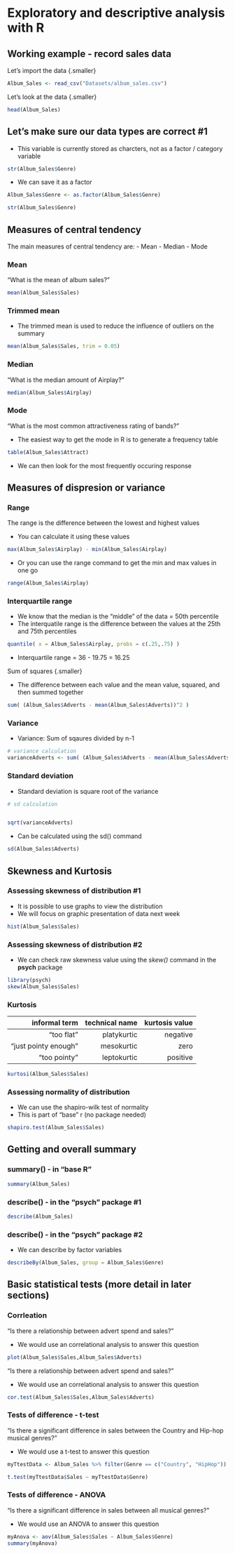 # Exploratory and descriptive analysis with R 


## Working example - record sales data

 Let's import the data {.smaller}

```r
Album_Sales <- read_csv("Datasets/album_sales.csv")

```

  Let's look at the data {.smaller}

```r

head(Album_Sales)
```

## Let's make sure our data types are correct #1 {.smaller}

- This variable is currently stored as charcters, not as a factor / category variable
```r

str(Album_Sales$Genre) 

```

- We can  save it as a factor

```r
Album_Sales$Genre <- as.factor(Album_Sales$Genre)

str(Album_Sales$Genre) 
```

## Measures of central tendency

The main measures of central tendency are:
- Mean
- Median
- Mode

### Mean {.smaller}

"What is the mean of album sales?"
  
```r
mean(Album_Sales$Sales)

```

### Trimmed mean {.smaller}

- The trimmed mean is used to reduce the influence of outliers on the summary

```r
mean(Album_Sales$Sales, trim = 0.05)

```

### Median {.smaller}

"What is the median amount of Airplay?"

```r

median(Album_Sales$Airplay)

```
### Mode {.smaller}

"What is the most common attractiveness rating of bands?"

- The easiest way to get the mode in R is to generate a frequency table

```r

table(Album_Sales$Attract)
```
- We can then look for the most frequently occuring response

## Measures of dispresion or variance {.smaller}

### Range  {.smaller}

The range is the difference between the lowest and highest values

- You can calculate it using these values

```r

max(Album_Sales$Airplay) - min(Album_Sales$Airplay)

```
 - Or you can use the range command to get the min and max values in one go

```r

range(Album_Sales$Airplay)

```

### Interquartile range {.smaller}

- We know that the median is the "middle" of the data = 50th percentile
- The interquatile range is the difference between the values at the 25th and 75th percentiles
```r
quantile( x = Album_Sales$Airplay, probs = c(.25,.75) )


```

- Interquartile range = 36 - 19.75 = 16.25

Sum of squares {.smaller}

- The difference between each value and the mean value, squared, and then summed together

```r
sum( (Album_Sales$Adverts - mean(Album_Sales$Adverts))^2 )
```


### Variance {.smaller}

- Variance: Sum of sqaures divided by n-1

```r

# variance calculation
varianceAdverts <- sum( (Album_Sales$Adverts - mean(Album_Sales$Adverts))^2 ) / 199

```


### Standard deviation {.smaller}

- Standard deviation is square root of the variance

```r
# sd calculation


sqrt(varianceAdverts)


```
- Can be calculated using the sd() command

```r
sd(Album_Sales$Adverts)
```

## Skewness and Kurtosis {.smaller}

### Assessing skewness of distribution #1
- It is possible to use graphs to view the distribution
- We will focus on graphic presentation of data next week

```r
hist(Album_Sales$Sales)

```

### Assessing skewness of distribution #2 {.smaller}

- We can check raw skewness value using the *skew()* command in the **psych** package

```r
library(psych)
skew(Album_Sales$Sales)

```

### Kurtosis {.smaller}

| informal term |technical name|   kurtosis value |
|--:|--:|--:|
|"too flat"|platykurtic|   negative|
|  "just pointy enough"|  mesokurtic|  zero|
| "too pointy" |leptokurtic |positive |

```r
kurtosi(Album_Sales$Sales)
```

### Assessing normality of distribution {.smaller}
 
- We can use the shapiro-wilk test of normality
- This is part of "base" r (no package needed)

```r
shapiro.test(Album_Sales$Sales)
```

## Getting and overall summary {.smaller}

### summary() - in "base R" {.smaller}

```r
summary(Album_Sales)
```


### describe() - in the "psych" package #1 {.smaller}
```r
describe(Album_Sales)
```

### describe() - in the "psych" package #2 {.smaller}

- We can describe by factor variables 
```r
describeBy(Album_Sales, group = Album_Sales$Genre)
```


## Basic statistical tests (more detail in later sections)

### Corrleation {.smaller}

"Is there a relationship between advert spend and sales?"

- We would use an correlational analysis to answer this question

```r
plot(Album_Sales$Sales,Album_Sales$Adverts)

```



"Is there a relationship between advert spend and sales?"

- We would use an correlational analysis to answer this question

```r
cor.test(Album_Sales$Sales,Album_Sales$Adverts)


```

### Tests of difference - t-test {.smaller}

"Is there a significant difference in sales between the Country and Hip-hop musical genres?"

- We would use a t-test to answer this question

```r
myTtestData <- Album_Sales %>% filter(Genre == c("Country", "HipHop"))

t.test(myTtestData$Sales ~ myTtestData$Genre)

```
### Tests of difference - ANOVA {.smaller}

"Is there a significant difference in sales between all musical genres?"

- We would use an ANOVA to answer this question

```r
myAnova <- aov(Album_Sales$Sales ~ Album_Sales$Genre)
summary(myAnova)

```



